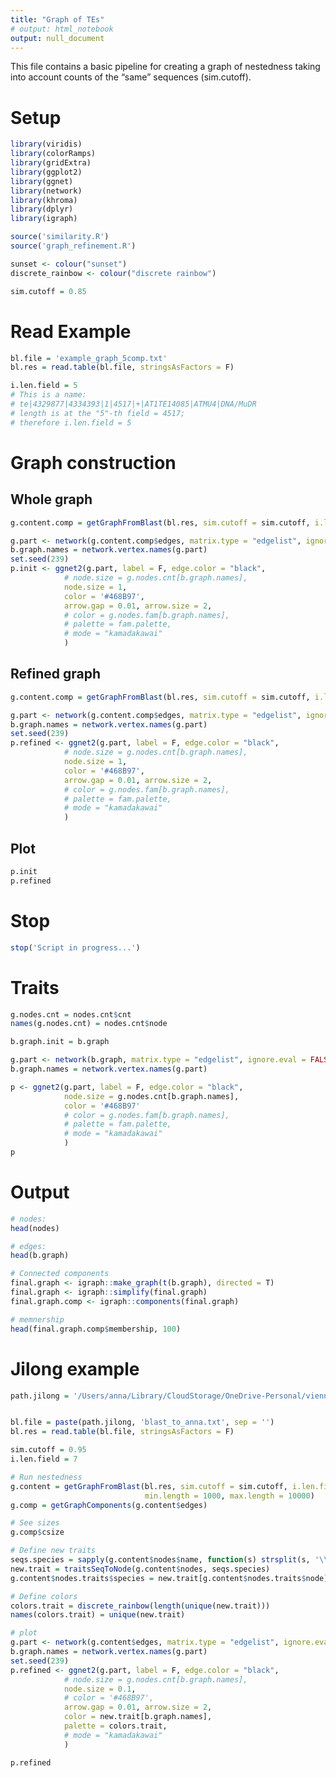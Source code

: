 ```yaml
---
title: "Graph of TEs"
# output: html_notebook
output: null_document
---
```


This file contains a basic pipeline for creating a graph of nestedness 
taking into account counts of the "same" sequences (sim.cutoff).

# Setup
```r
library(viridis)
library(colorRamps)
library(gridExtra)
library(ggplot2)
library(ggnet)
library(network)
library(khroma)
library(dplyr)
library(igraph)

source('similarity.R')
source('graph_refinement.R')

sunset <- colour("sunset")
discrete_rainbow <- colour("discrete rainbow")

sim.cutoff = 0.85

```


# Read Example
```r

bl.file = 'example_graph_5comp.txt'
bl.res = read.table(bl.file, stringsAsFactors = F)

i.len.field = 5
# This is a name:
# te|4329877|4334393|1|4517|+|AT1TE14085|ATMU4|DNA/MuDR
# length is at the "5"-th field = 4517;
# therefore i.len.field = 5

```


# Graph construction
## Whole graph
```r
g.content.comp = getGraphFromBlast(bl.res, sim.cutoff = sim.cutoff, i.len.field = i.len.field, collapse = T, refine = F)

g.part <- network(g.content.comp$edges, matrix.type = "edgelist", ignore.eval = FALSE, directed = TRUE)
b.graph.names = network.vertex.names(g.part)
set.seed(239)
p.init <- ggnet2(g.part, label = F, edge.color = "black",
            # node.size = g.nodes.cnt[b.graph.names],
            node.size = 1,
            color = '#468B97',
            arrow.gap = 0.01, arrow.size = 2,
            # color = g.nodes.fam[b.graph.names],
            # palette = fam.palette,
            # mode = "kamadakawai"
            )
```

## Refined graph
```r
g.content.comp = getGraphFromBlast(bl.res, sim.cutoff = sim.cutoff, i.len.field = i.len.field, collapse = T)

g.part <- network(g.content.comp$edges, matrix.type = "edgelist", ignore.eval = FALSE, directed = TRUE)
b.graph.names = network.vertex.names(g.part)
set.seed(239)
p.refined <- ggnet2(g.part, label = F, edge.color = "black",
            # node.size = g.nodes.cnt[b.graph.names],
            node.size = 1,
            color = '#468B97',
            arrow.gap = 0.01, arrow.size = 2,
            # color = g.nodes.fam[b.graph.names],
            # palette = fam.palette,
            # mode = "kamadakawai"
            )

```

## Plot
```r
p.init
p.refined

```

# Stop
```r
stop('Script in progress...')
```


# Traits
```r
g.nodes.cnt = nodes.cnt$cnt
names(g.nodes.cnt) = nodes.cnt$node

b.graph.init = b.graph

g.part <- network(b.graph, matrix.type = "edgelist", ignore.eval = FALSE, directed = TRUE)
b.graph.names = network.vertex.names(g.part)

p <- ggnet2(g.part, label = F, edge.color = "black",
            node.size = g.nodes.cnt[b.graph.names],
            color = '#468B97'
            # color = g.nodes.fam[b.graph.names],
            # palette = fam.palette,
            # mode = "kamadakawai"
            )
p


```

# Output
```r

# nodes:
head(nodes)

# edges:
head(b.graph)

# Connected components
final.graph <- igraph::make_graph(t(b.graph), directed = T)
final.graph <- igraph::simplify(final.graph)
final.graph.comp <- igraph::components(final.graph)

# memnership
head(final.graph.comp$membership, 100)

```


# Jilong example
```r
path.jilong = '/Users/anna/Library/CloudStorage/OneDrive-Personal/vienn/jilong/' 


bl.file = paste(path.jilong, 'blast_to_anna.txt', sep = '')
bl.res = read.table(bl.file, stringsAsFactors = F)

sim.cutoff = 0.95
i.len.field = 7

# Run nestedness
g.content = getGraphFromBlast(bl.res, sim.cutoff = sim.cutoff, i.len.field = i.len.field, collapse = T,
                              min.length = 1000, max.length = 10000)
g.comp = getGraphComponents(g.content$edges)

# See sizes
g.comp$csize

# Define new traits
seqs.species = sapply(g.content$nodes$name, function(s) strsplit(s, '\\|')[[1]][1])
new.trait = traitsSeqToNode(g.content$nodes, seqs.species)
g.content$nodes.traits$species = new.trait[g.content$nodes.traits$node]

# Define colors
colors.trait = discrete_rainbow(length(unique(new.trait)))
names(colors.trait) = unique(new.trait)

# plot
g.part <- network(g.content$edges, matrix.type = "edgelist", ignore.eval = FALSE, directed = TRUE)
b.graph.names = network.vertex.names(g.part)
set.seed(239)
p.refined <- ggnet2(g.part, label = F, edge.color = "black",
            # node.size = g.nodes.cnt[b.graph.names],
            node.size = 0.1,
            # color = '#468B97',
            arrow.gap = 0.01, arrow.size = 2,
            color = new.trait[b.graph.names],
            palette = colors.trait,
            # mode = "kamadakawai"
            )

p.refined

```









